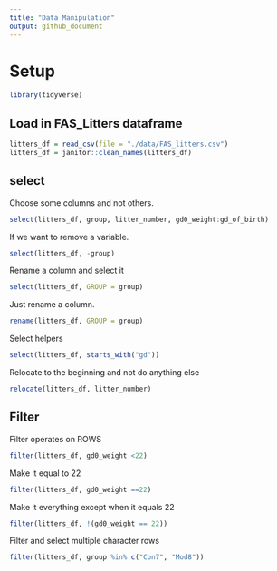 ```yaml
---
title: "Data Manipulation"
output: github_document
---
```


# Setup

```r
library(tidyverse)
```

## Load in FAS_Litters dataframe

```r
litters_df = read_csv(file = "./data/FAS_litters.csv")
litters_df = janitor::clean_names(litters_df)
```

## select

Choose some columns and not others.

```r
select(litters_df, group, litter_number, gd0_weight:gd_of_birth)
```

If we want to remove a variable.
```r
select(litters_df, -group)
```

Rename a column and select it
```r
select(litters_df, GROUP = group)
```

Just rename a column.

```r
rename(litters_df, GROUP = group)
```

Select helpers

```r
select(litters_df, starts_with("gd"))
```

Relocate to the beginning and not do anything else
```r
relocate(litters_df, litter_number)
```
## Filter

Filter operates on ROWS 

```r
filter(litters_df, gd0_weight <22)
```

Make it equal to 22
```r
filter(litters_df, gd0_weight ==22)
```

Make it everything except when it equals 22

```r
filter(litters_df, !(gd0_weight == 22))
```

Filter and select multiple character rows 

```r
filter(litters_df, group %in% c("Con7", "Mod8"))
```

